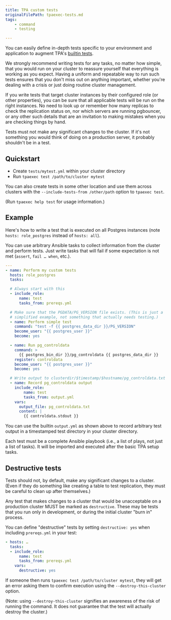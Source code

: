 ```yaml
---
title: TPA custom tests
originalFilePath: tpaexec-tests.md
tags:
    - command
    - testing

---
```


You can easily define in-depth tests specific to your environment and
application to augment TPA's [builtin tests](../tpaexec-test).

We strongly recommend writing tests for any tasks, no matter how simple,
that you would run on your cluster to reassure yourself that everything
is working as you expect. Having a uniform and repeatable way to run
such tests ensures that you don't miss out on anything important,
whether you're dealing with a crisis or just doing routine cluster
management.

If you write tests that target cluster instances by their configured
role (or other properties), you can be sure that all applicable tests
will be run on the right instances. No need to look up or remember how
many replicas to check the replication status on, nor which servers are
running pgbouncer, or any other such details that are an invitation to
making mistakes when you are checking things by hand.

Tests must not make any significant changes to the cluster. If it's not
something you would think of doing on a production server, it probably
shouldn't be in a test.

## Quickstart

-   Create `tests/mytest.yml` within your cluster directory
-   Run `tpaexec test /path/to/cluster mytest`

You can also create tests in some other location and use them across
clusters with the `--include-tests-from /other/path` option to
`tpaexec test`.

(Run `tpaexec help test` for usage information.)

## Example

Here's how to write a test that is executed on all Postgres instances
(note `hosts: role_postgres` instead of `hosts: all`).

You can use arbitrary Ansible tasks to collect information from the
cluster and perform tests. Just write tasks that will fail if some
expectation is not met (`assert`, `fail … when`, etc.).

```yaml
---
- name: Perform my custom tests
  hosts: role_postgres
  tasks:

  # Always start with this
  - include_role:
      name: test
      tasks_from: prereqs.yml

  # Make sure that the PGDATA/PG_VERSION file exists. (This is just a
  # simplified example, not something that actually needs testing.)
  - name: Perform simple test
    command: "test -f {{ postgres_data_dir }}/PG_VERSION"
    become_user: "{{ postgres_user }}"
    become: yes

  - name: Run pg_controldata
    command: >
      {{ postgres_bin_dir }}/pg_controldata {{ postgres_data_dir }}
    register: controldata
    become_user: "{{ postgres_user }}"
    become: yes

  # Write output to clusterdir/$timestamp/$hostname/pg_controldata.txt
  - name: Record pg_controldata output
    include_role:
        name: test
        tasks_from: output.yml
    vars:
      output_file: pg_controldata.txt
      content: |
        {{ controldata.stdout }}
```

You can use the builtin `output.yml` as shown above to record arbitrary
test output in a timestamped test directory in your cluster directory.

Each test must be a complete Ansible playbook (i.e., a list of plays,
not just a list of tasks). It will be imported and executed after the
basic TPA setup tasks.

## Destructive tests

Tests should not, by default, make any significant changes to a cluster.
(Even if they do something like creating a table to test replication,
they must be careful to clean up after themselves.)

Any test that makes changes to a cluster that would be unacceptable on a
production cluster MUST be marked as `destructive`. These may be tests
that you run only in development, or during the initial cluster "burn
in" process.

You can define "destructive" tests by setting `destructive: yes` when
including `prereqs.yml` in your test:

```yaml
- hosts: …
  tasks:
  - include_role:
      name: test
      tasks_from: prereqs.yml
    vars:
      destructive: yes
```

If someone then runs `tpaexec test /path/to/cluster mytest`, they will
get an error asking them to confirm execution using the
`--destroy-this-cluster` option.

(Note: using `--destroy-this-cluster` signifies an awareness of the risk
of running the command. It does not guarantee that the test will
actually destroy the cluster.)
